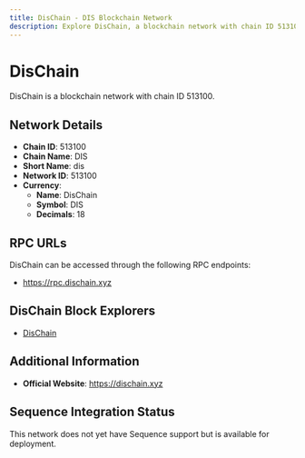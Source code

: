 ```yaml
--- 
title: DisChain - DIS Blockchain Network
description: Explore DisChain, a blockchain network with chain ID 513100. Learn about its native currency, DisChain, and how to interact with the network.
---
```


# DisChain

DisChain is a blockchain network with chain ID 513100.

## Network Details

- **Chain ID**: 513100
- **Chain Name**: DIS
- **Short Name**: dis
- **Network ID**: 513100
- **Currency**: 
  - **Name**: DisChain
  - **Symbol**: DIS
  - **Decimals**: 18

## RPC URLs

DisChain can be accessed through the following RPC endpoints:

- https://rpc.dischain.xyz

## DisChain Block Explorers

- [DisChain](https://www.oklink.com/dis)

## Additional Information

- **Official Website**: https://dischain.xyz

## Sequence Integration Status

This network does not yet have Sequence support but is available for deployment.
